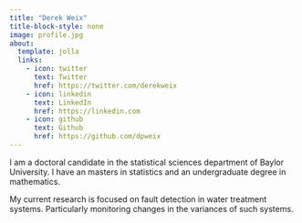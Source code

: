```yaml
---
title: "Derek Weix"
title-block-style: none
image: profile.jpg
about:
  template: jolla
  links:
    - icon: twitter
      text: Twitter
      href: https://twitter.com/derekweix
    - icon: linkedin
      text: LinkedIn
      href: https://linkedin.com
    - icon: github
      text: Github
      href: https://github.com/dpweix
---
```


I am a doctoral candidate in the statistical sciences department of Baylor University. I have an masters in statistics and an undergraduate degree in mathematics.

My current research is focused on fault detection in water treatment systems. Particularly monitoring changes in the variances of such systems.
